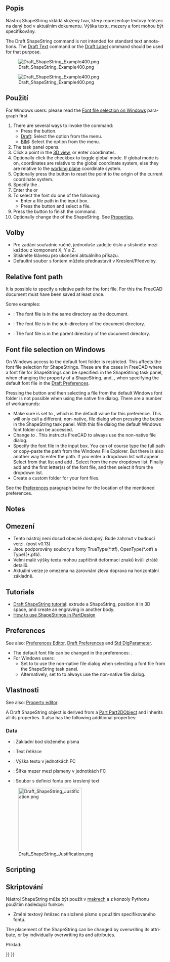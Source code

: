 <languages/>

<div lang="en" dir="ltr" class="mw-content-ltr">
{{Docnav
|[[Draft_Facebinder|Facebinder]]
|[[Draft_Hatch|Hatch]]
|[[Draft_Workbench|Draft]]
|IconL=Draft_Facebinder.svg 
|IconR=Draft_Hatch.svg 
|IconC=Workbench_Draft.svg
}}
</div>

<div class="mw-translate-fuzzy">
{{GuiCommand/cs|Name=Draft_ShapeString|Name/cs=Draft ShapeString|Workbenches=[[Draft_Workbench/cs|Kreslení]]|MenuLocation=Draft -> ShapeString|Shortcut=S S|SeeAlso=[[Draft Text/cs|Draft Text]], [[Part Extrude/cs|Part Extrude]]}}
</div>

<span id="Description"></span>
==Popis==

<div class="mw-translate-fuzzy">
Nástroj ShapeString vkládá složený tvar, který reprezentuje textový řetězec na daný bod v aktuálním dokumentu. Výška textu, mezery a font mohou být specifikovány.
</div>

<div lang="en" dir="ltr" class="mw-content-ltr">
The Draft ShapeString command is not intended for standard text annotations. The [[Draft_Text|Draft Text]] command or the [[Draft_Label|Draft Label]] command should be used for that purpose.
</div>

[[Image:Draft_ShapeString_Example400.png]]
<div class="mw-translate-fuzzy">
[[Image:Draft_ShapeString_Example400.png]]
</div>

<span id="Usage"></span>
<div class="mw-translate-fuzzy">
==Použití==
</div>

<div lang="en" dir="ltr" class="mw-content-ltr">
For Windows users: please read the [[#Font_file_selection_on_Windows|Font file selection on Windows]] paragraph first.
</div>

<div lang="en" dir="ltr" class="mw-content-ltr">
# There are several ways to invoke the command:
#* Press the {{Button|[[Image:Draft_ShapeString.svg|16px]] [[Draft_ShapeString|Shape from text]]}} button.
#* [[Draft_Workbench|Draft]]: Select the {{MenuCommand|Drafting → [[Image:Draft_ShapeString.svg|16px]] Shape from text}} option from the menu.
#* [[BIM_Workbench|BIM]]: Select the {{MenuCommand|Annotation → [[Image:Draft_ShapeString.svg|16px]] Shape from text}} option from the menu.
# The {{MenuCommand|ShapeString}} task panel opens.
# Click a point in the [[3D_view|3D view]], or enter coordinates.
# Optionally click the {{MenuCommand|Global}} checkbox to toggle global mode. If global mode is on, coordinates are relative to the global coordinate system, else they are relative to the [[Draft_SelectPlane|working plane]] coordinate system. {{Version|1.1}}
# Optionally press the {{Button|Reset Point}} button to reset the point to the origin of the current coordinate system.
# Specify the {{MenuCommand|Height}}.
# Enter the {{MenuCommand|String}}{{VersionNoteMinus|1.0}} or {{MenuCommand|Text}}{{VersionNote|1.1}} 
# To select the font do one of the following:
#* Enter a file path in the {{MenuCommand|Font file}} input box.
#* Press the {{Button|...}} button and select a file.
# Press the {{Button|OK}} button to finish the command.
# Optionally change the {{PropertyData|Justification}} of the ShapeString. See [[#Properties|Properties]].
</div>

<span id="Options"></span>
==Volby==

<div class="mw-translate-fuzzy">
* Pro zadání souřadnic ručně, jednoduše zadejte číslo a stiskněte {{KEY|ENTER}} mezi každou z komponent X, Y a Z.
* Stiskněte klávesu {{KEY|ESC}} pro ukončení aktuálního příkazu.
* Defaultní soubor s fontem můžete přednastavit v Kreslení/Předvolby.
</div>

<div lang="en" dir="ltr" class="mw-content-ltr">
==Relative font path==
</div>

<div lang="en" dir="ltr" class="mw-content-ltr">
{{version|1.1}}
</div>

<div lang="en" dir="ltr" class="mw-content-ltr">
It is possible to specify a relative path for the font file. For this the FreeCAD document must have been saved at least once.
</div>

<div lang="en" dir="ltr" class="mw-content-ltr">
Some examples:
* {{FileName|./SomeFont.ttf}}: The font file is in the same directory as the document.
* {{FileName|./MyDirectory/SomeFont.ttf}}: The font file is in the {{FileName|MyDirectory}} sub-directory of the document directory.
* {{FileName|../SomeFont.ttf}}: The font file is in the parent directory of the document directory.
</div>

<div lang="en" dir="ltr" class="mw-content-ltr">
==Font file selection on Windows==
</div>

<div lang="en" dir="ltr" class="mw-content-ltr">
On Windows access to the default font folder is restricted. This affects the font file selection for ShapeStrings. These are the cases in FreeCAD where a font file for ShapeStrings can be specified: in the ShapeString task panel, when changing the {{PropertyData|Font File}} property of a ShapeString, and, {{VersionMinus|1.0}}, when specifying the default font file in the [[Draft_Preferences#Texts_and_dimensions|Draft Preferences]].
</div>

<div lang="en" dir="ltr" class="mw-content-ltr">
Pressing the {{Button|...}} button and then selecting a file from the default Windows font folder is not possible when using the native file dialog. There are a number of workarounds:
* Make sure {{MenuCommand|DontUseNativeFontDialog}} is set to {{True}}, which is the default value for this preference. This will only call a different, non-native, file dialog when pressing the {{Button|...}} button in the ShapeString task panel. With this file dialog the default Windows font folder can be accessed.
* Change {{MenuCommand|DontUseNativeDialog}} to {{True}}. This instructs FreeCAD to always use the non-native file dialog.
* Specify the font file in the input box. You can of course type the full path or copy-paste the path from the Windows File Explorer. But there is also another way to enter the path. If you enter {{Value|C:\}} a dropdown list will appear. Select {{Value|Windows}} from that list and add {{Value|\F}}. Select {{Value|Fonts}} from the new dropdown list. Finally add {{Value|\}} and the first letter(s) of the font file, and then select it from the dropdown list.
* Create a custom folder for your font files.
</div>

<div lang="en" dir="ltr" class="mw-content-ltr">
See the [[#Preferences|Preferences]] paragraph below for the location of the mentioned preferences.
</div>

<div lang="en" dir="ltr" class="mw-content-ltr">
==Notes==
</div>

<div class="mw-translate-fuzzy">
==Omezení==
* Tento nástroj není dosud obecně dostupný. Bude zahrnut v budoucí verzi.  (post v0.13)
* Jsou podporovány soubory s fonty TrueType(*.ttf), OpenType(*.otf) a Type1(*.pfb). 
* Velmi malé výšky textu mohou zapříčinit deformaci znaků kvůli ztrátě detailů.  
* Aktuální verze je omezena na zarovnání zleva doprava na horizontální základně.
</div>

<div lang="en" dir="ltr" class="mw-content-ltr">
==Tutorials==
</div>

<div lang="en" dir="ltr" class="mw-content-ltr">
* [[Draft_ShapeString_tutorial|Draft ShapeString tutorial]]: extrude a ShapeString, position it in 3D space, and create an engraving in another body.
* [https://forum.freecad.org/viewtopic.php?f=3&t=36623 How to use ShapeStrings in PartDesign]
</div>

<div lang="en" dir="ltr" class="mw-content-ltr">
==Preferences==
</div>

<div lang="en" dir="ltr" class="mw-content-ltr">
See also: [[Preferences_Editor|Preferences Editor]], [[Draft_Preferences|Draft Preferences]] and [[Std_DlgParameter|Std DlgParameter]].
</div>

<div lang="en" dir="ltr" class="mw-content-ltr">
* The default font file can be changed in the preferences: {{MenuCommand|Edit → Preferences... → Draft → Texts and dimensions → Default ShapeString font file}}.
* For Windows users:
** Set {{MenuCommand|Tools → Edit parameters... → BaseApp → Preferences → Dialog → DontUseNativeFontDialog}} to {{True}} to use the non-native file dialog when selecting a font file from the ShapeString task panel.
** Alternatively, set {{MenuCommand|Tools → Edit parameters... → BaseApp → Preferences → Dialog → DontUseNativeDialog}} to {{True}} to always use the non-native file dialog.
</div>

<span id="Properties"></span>
==Vlastnosti==

<div lang="en" dir="ltr" class="mw-content-ltr">
See also: [[Property_editor|Property editor]].
</div>

<div lang="en" dir="ltr" class="mw-content-ltr">
A Draft ShapeString object is derived from a [[Part_Part2DObject|Part Part2DObject]] and inherits all its properties. It also has the following additional properties:
</div>

<div lang="en" dir="ltr" class="mw-content-ltr">
===Data===
</div>

<div lang="en" dir="ltr" class="mw-content-ltr">
{{TitleProperty|Draft}}
</div>

<div class="mw-translate-fuzzy">
* {{PropertyData|Pozice}}: Základní bod složeného písma
* {{PropertyData|String}}: Text řetězce 
* {{PropertyData|Velikost}}: Výška textu v jednotkách FC
* {{PropertyData|Mezery}}: Šířka mezer mezi písmeny v jednotkách FC
* {{PropertyData|Font File}}: Soubor s definicí fontu pro kreslený text
</div>

[[Image:Draft_ShapeString_Justification.png|200px]]
<div lang="en" dir="ltr" class="mw-content-ltr">
{{Caption|The height of the red rectangle (solid line) is equal to the cap height.<br>
The height of the green rectangle (dashed line) is equal to the shape height.<br>
The corners, the midpoints of the edges, and the center of the rectangles<br>
match the 9 justification options: Top-Left to Bottom-Right.}}
</div>

<div lang="en" dir="ltr" class="mw-content-ltr">
==Scripting==
</div>

<div class="mw-translate-fuzzy">
==Skriptování==
</div>

<div class="mw-translate-fuzzy">
Nástroj ShapeString může být použit v [[macros/cs|makrech]] a z konzoly Pythonu použitím následující funkce:
</div>

{{Code|code=
shapestring = make_shapestring(String, FontFile, Size=100, Tracking=0)
}}

<div class="mw-translate-fuzzy">
* Změní textový řetězec na složené písmo s použitím specifikovaného fontu.
</div>

<div lang="en" dir="ltr" class="mw-content-ltr">
The placement of the ShapeString can be changed by overwriting its {{incode|Placement}} attribute, or by individually overwriting its {{incode|Placement.Base}} and {{incode|Placement.Rotation}} attributes.
</div>

Příklad:

{{Code|code=
import FreeCAD as App
import Draft

doc = App.newDocument()

font1 = "/usr/share/fonts/truetype/msttcorefonts/Arial.ttf"
font2 = "/usr/share/fonts/truetype/dejavu/DejaVuSerif.ttf"
font3 = "/usr/share/fonts/truetype/freefont/FreeSerifItalic.ttf"

S1 = Draft.make_shapestring("This is a sample text", font1, 200)

S2 = Draft.make_shapestring("Inclined text", font2, 200, 10)

zaxis = App.Vector(0, 0, 1)
p2 = App.Vector(-1000, 500, 0)
place2 = App.Placement(p2, App.Rotation(zaxis, 45))
S2.Placement = place2

S3 = Draft.make_shapestring("Upside-down text", font3, 200, 10)
S3.Placement.Base = App.Vector(0, -1000, 0)
S3.Placement.Rotation = App.Rotation(zaxis, 180)

doc.recompute()
}}


<div lang="en" dir="ltr" class="mw-content-ltr">
{{Docnav
|[[Draft_Facebinder|Facebinder]]
|[[Draft_Hatch|Hatch]]
|[[Draft_Workbench|Draft]]
|IconL=Draft_Facebinder.svg 
|IconR=Draft_Hatch.svg 
|IconC=Workbench_Draft.svg
}}
</div>

{{Draft Tools navi{{#translation:}}}}
{{Userdocnavi{{#translation:}}}}